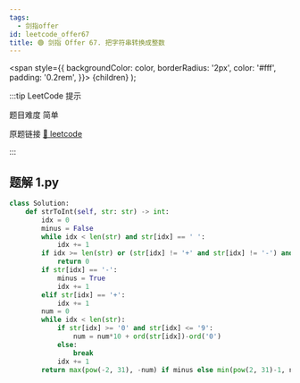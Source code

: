 ```yaml
---
tags:
  - 剑指offer
id: leetcode_offer67
title: 🟢 剑指 Offer 67. 把字符串转换成整数
---
```


  <span
    style={{
      backgroundColor: color,
      borderRadius: '2px',
      color: '#fff',
      padding: '0.2rem',
    }}>
    {children}
  </span>
);

:::tip LeetCode 提示

题目难度 <Highlight color="#00b8a3">简单</Highlight>

原题链接 [🔗 leetcode](https://leetcode-cn.com/problems/ba-zi-fu-chuan-zhuan-huan-cheng-zheng-shu-lcof/)

:::



## 题解 1.py

```py
class Solution:
    def strToInt(self, str: str) -> int:
        idx = 0
        minus = False
        while idx < len(str) and str[idx] == ' ':
            idx += 1
        if idx >= len(str) or (str[idx] != '+' and str[idx] != '-') and (str[idx] < '0' or str[idx] > '9'):
            return 0
        if str[idx] == '-':
            minus = True
            idx += 1
        elif str[idx] == '+':
            idx += 1
        num = 0
        while idx < len(str):
            if str[idx] >= '0' and str[idx] <= '9':
                num = num*10 + ord(str[idx])-ord('0')
            else:
                break
            idx += 1
        return max(pow(-2, 31), -num) if minus else min(pow(2, 31)-1, num)
```


